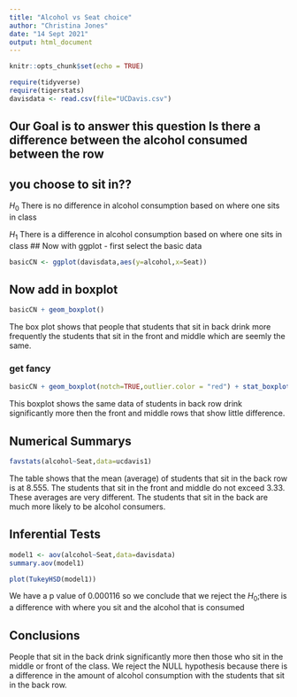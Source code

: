 ```yaml
---
title: "Alcohol vs Seat choice"
author: "Christina Jones"
date: "14 Sept 2021"
output: html_document
---
```


```r
knitr::opts_chunk$set(echo = TRUE)
```

```r
require(tidyverse)
require(tigerstats)
davisdata <- read.csv(file="UCDavis.csv")
```
## Our Goal is to answer this question Is there a difference between the alcohol consumed between the row
## you choose to sit in??
$H_0$ There is no difference in alcohol consumption based on where one sits in class   


$H_1$ There is a difference in alcohol consumption based on where one sits in class
## Now with ggplot - first select the basic data

```r
basicCN <- ggplot(davisdata,aes(y=alcohol,x=Seat))
```
## Now add in boxplot

```r
basicCN + geom_boxplot()
```

The box plot shows that people that students that sit in back drink more frequently the students that sit in the front and middle which are seemly the same. 
  
### get fancy  

```r
basicCN + geom_boxplot(notch=TRUE,outlier.color = "red") + stat_boxplot(geom ='errorbar') + labs(title="Fancy notch boxplot \n with 2 lines")
```


This boxplot shows the same data of students in back row drink significantly more then the front and middle rows that show little difference. 


## Numerical Summarys 

```r
favstats(alcohol~Seat,data=ucdavis1)
```
The table shows that the mean (average) of students that sit in the back row is at 8.555. The students that sit in the front and middle do not exceed 3.33. These averages are very different. The students that sit in the back are much more likely to be alcohol consumers. 



## Inferential Tests  
```r
model1 <- aov(alcohol~Seat,data=davisdata)
summary.aov(model1)
```
```r
plot(TukeyHSD(model1))
```

We have a p value of 0.000116 so we conclude that we reject the $H_0$;there is a difference with where you sit and the alcohol that is consumed 


## Conclusions

People that sit in the back drink significantly more then those who sit in the middle or front of the class. We reject the NULL hypothesis because there is a difference in the amount of alcohol consumption with the students that sit in the back row. 


